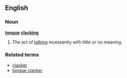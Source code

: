 ==English==

===Noun===
'''[[tongue]] [[clack]]ing'''

# {{obsolete|pejorative}} The act of [[talk]]ing incessantly with little or no meaning.

===Related terms===
*[[clacker]]
*[[tongue clacker]]